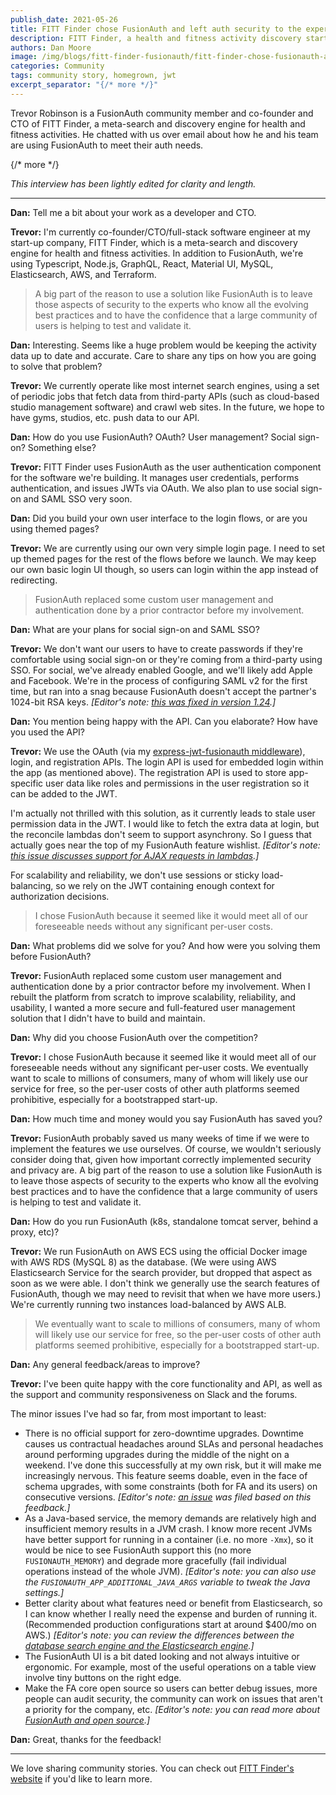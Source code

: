 ```yaml
---
publish_date: 2021-05-26 
title: FITT Finder chose FusionAuth and left auth security to the experts
description: FITT Finder, a health and fitness activity discovery startup, uses FusionAuth because they want to prepare for millions of users.
authors: Dan Moore
image: /img/blogs/fitt-finder-fusionauth/fitt-finder-chose-fusionauth-and-left-auth-security-to-the-experts.png
categories: Community
tags: community story, homegrown, jwt
excerpt_separator: "{/* more */}"
---
```


Trevor Robinson is a FusionAuth community member and co-founder and CTO of FITT Finder, a meta-search and discovery engine for health and fitness activities. He chatted with us over email about how he and his team are using FusionAuth to meet their auth needs. 

{/* more */}

*This interview has been lightly edited for clarity and length.*

-------

**Dan:** Tell me a bit about your work as a developer and CTO.

**Trevor:** I'm currently co-founder/CTO/full-stack software engineer at my start-up company, FITT Finder, which is a meta-search and discovery engine for health and fitness activities. In addition to FusionAuth, we're using Typescript, Node.js, GraphQL, React, Material UI, MySQL, Elasticsearch, AWS, and Terraform.

> A big part of the reason to use a solution like FusionAuth is to leave those aspects of security to the experts who know all the evolving best practices and to have the confidence that a large community of users is helping to test and validate it.

**Dan:** Interesting. Seems like a huge problem would be keeping the activity data up to date and accurate. Care to share any tips on how you are going to solve that problem?

**Trevor:** We currently operate like most internet search engines, using a set of periodic jobs that fetch data from third-party APIs (such as cloud-based studio management software) and crawl web sites. In the future, we hope to have gyms, studios, etc. push data to our API.

**Dan:** How do you use FusionAuth? OAuth? User management? Social sign-on? Something else?

**Trevor:** FITT Finder uses FusionAuth as the user authentication component for the software we're building. It manages user credentials, performs authentication, and issues JWTs via OAuth. We also plan to use social sign-on and SAML SSO very soon.

**Dan:** Did you build your own user interface to the login flows, or are you using themed pages?

**Trevor:** We are currently using our own very simple login page. I need to set up themed pages for the rest of the flows before we launch. We may keep our own basic login UI though, so users can login within the app instead of redirecting.

> FusionAuth replaced some custom user management and authentication done by a prior contractor before my involvement. 

**Dan:** What are your plans for social sign-on and SAML SSO?

**Trevor:** We don't want our users to have to create passwords if they're comfortable using social sign-on or they're coming from a third-party using SSO. For social, we've already enabled Google, and we'll likely add Apple and Facebook. We're in the process of configuring SAML v2 for the first time, but ran into a snag because FusionAuth doesn't accept the partner's 1024-bit RSA keys. _[Editor's note: [this was fixed in version 1.24](https://github.com/FusionAuth/fusionauth-issues/issues/1091).]_

**Dan:** You mention being happy with the API. Can you elaborate? How have you used the API?

**Trevor:** We use the OAuth (via my [express-jwt-fusionauth middleware](https://github.com/trevorr/express-jwt-fusionauth)), login, and registration APIs. The login API is used for embedded login within the app (as mentioned above). The registration API is used to store app-specific user data like roles and permissions in the user registration so it can be added to the JWT. 

I'm actually not thrilled with this solution, as it currently leads to stale user permission data in the JWT. I would like to fetch the extra data at login, but the reconcile lambdas don't seem to support asynchrony. So I guess that actually goes near the top of my FusionAuth feature wishlist. _[Editor's note: [this issue discusses support for AJAX requests in lambdas](https://github.com/FusionAuth/fusionauth-issues/issues/267).]_ 

For scalability and reliability, we don't use sessions or sticky load-balancing, so we rely on the JWT containing enough context for authorization decisions.

> I chose FusionAuth because it seemed like it would meet all of our foreseeable needs without any significant per-user costs. 

**Dan:** What problems did we solve for you? And how were you solving them before FusionAuth?

**Trevor:** FusionAuth replaced some custom user management and authentication done by a prior contractor before my involvement. When I rebuilt the platform from scratch to improve scalability, reliability, and usability, I wanted a more secure and full-featured user management solution that I didn't have to build and maintain.

**Dan:** Why did you choose FusionAuth over the competition?

**Trevor:** I chose FusionAuth because it seemed like it would meet all of our foreseeable needs without any significant per-user costs. We eventually want to scale to millions of consumers, many of whom will likely use our service for free, so the per-user costs of other auth platforms seemed prohibitive, especially for a bootstrapped start-up.

**Dan:** How much time and money would you say FusionAuth has saved you?

**Trevor:** FusionAuth probably saved us many weeks of time if we were to implement the features we use ourselves. Of course, we wouldn't seriously consider doing that, given how important correctly implemented security and privacy are. A big part of the reason to use a solution like FusionAuth is to leave those aspects of security to the experts who know all the evolving best practices and to have the confidence that a large community of users is helping to test and validate it.

**Dan:** How do you run FusionAuth (k8s, standalone tomcat server, behind a proxy, etc)?

**Trevor:** We run FusionAuth on AWS ECS using the official Docker image with AWS RDS (MySQL 8) as the database. (We were using AWS Elasticsearch Service for the search provider, but dropped that aspect as soon as we were able. I don't think we generally use the search features of FusionAuth, though we may need to revisit that when we have more users.) We're currently running two instances load-balanced by AWS ALB.

> We eventually want to scale to millions of consumers, many of whom will likely use our service for free, so the per-user costs of other auth platforms seemed prohibitive, especially for a bootstrapped start-up.

**Dan:** Any general feedback/areas to improve?

**Trevor:** I've been quite happy with the core functionality and API, as well as the support and community responsiveness on Slack and the forums. 

The minor issues I've had so far, from most important to least:

* There is no official support for zero-downtime upgrades. Downtime causes us contractual headaches around SLAs and personal headaches around performing upgrades during the middle of the night on a weekend. I've done this successfully at my own risk, but it will make me increasingly nervous. This feature seems doable, even in the face of schema upgrades, with some constraints (both for FA and its users) on consecutive versions. _[Editor's note: [an issue](https://github.com/FusionAuth/fusionauth-issues/issues/1240) was filed based on this feedback.]_
* As a Java-based service, the memory demands are relatively high and insufficient memory results in a JVM crash. I know more recent JVMs have better support for running in a container (i.e. no more `-Xmx`), so it would be nice to see FusionAuth support this (no more `FUSIONAUTH_MEMORY`) and degrade more gracefully (fail individual operations instead of the whole JVM). _[Editor's note: you can also use the `FUSIONAUTH_APP_ADDITIONAL_JAVA_ARGS` variable to tweak the Java settings.]_
* Better clarity about what features need or benefit from Elasticsearch, so I can know whether I really need the expense and burden of running it. (Recommended production configurations start at around $400/mo on AWS.) _[Editor's note: you can review the differences between the [database search engine and the Elasticsearch engine](/docs/v1/tech/core-concepts/users#user-search).]_
* The FusionAuth UI is a bit dated looking and not always intuitive or ergonomic. For example, most of the useful operations on a table view involve tiny buttons on the right edge.
* Make the FA core open source so users can better debug issues, more people can audit security, the community can work on issues that aren't a priority for the company, etc. _[Editor's note: you can read more about [FusionAuth and open source](/community/forum/topic/22/why-isn-t-fusionauth-open-source).]_

**Dan:** Great, thanks for the feedback!

-------

We love sharing community stories. You can check out [FITT Finder's website](https://fittfinder.com/) if you'd like to learn more. 
